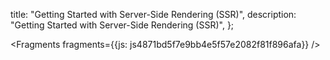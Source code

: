   title: "Getting Started with Server-Side Rendering (SSR)",
  description: "Getting Started with Server-Side Rendering (SSR)",
};






<Fragments fragments={{js: js4871bd5f7e9bb4e5f57e2082f81f896afa}} />